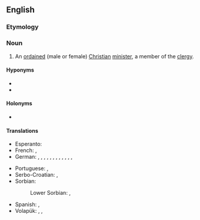 ==English==

===Etymology===
{{compound|en|clergy|person}}

===Noun===
{{en-noun|s|clergypeople}}

# An [[ordained]] (male or female) [[Christian]] [[minister]], a member of the [[clergy]].

====Hyponyms====
* {{l|en|clergyman}}
* {{l|en|clergywoman}}

====Holonyms====
* {{l|en|clergy}}

====Translations====
{{trans-top|ordained (male or female) Christian minister, male or female member of the clergy}}
* Esperanto: {{t|eo|pastro}}
* French: {{t+|fr|prêtre|m}}, {{t+|fr|prêtresse|f}}
* German: {{t+|de|Pfarrer|m}}, {{t+|de|Pfarrerin|f}}, {{t+|de|Pastor|m}}, {{t|de|Pastorin|f}}, {{t+|de|Kleriker|m}}, {{t|de|Klerikerin|f}}, {{t+|de|Geistlicher|m}}, {{t|de|Geistliche|f}}, {{t+|de|Seelsorger|m}}, {{t|de|Seelsorgerin|f}}, {{t|de|Seelenhirt|m}}, {{t|de|Seelenhirte|m}}, {{t|de|Seelenhirtin|f}}
{{trans-mid}}
* Portuguese: {{t+|pt|clérigo|m}}, {{t|pt|clériga|f}}
* Serbo-Croatian: {{t+|sh|duhovnik|m}}, {{t+|sh|duhovnica|f}}
* Sorbian:
*: Lower Sorbian: {{t|dsb|faraŕ|m}}, {{t|dsb|fararka|f}}
* Spanish: {{t+|es|clérigo|m}}, {{t|es|clériga|f}}
* Volapük: {{t+|vo|kultan}}, {{t+|vo|pädan}} {{qualifier|Catholic}}, {{t+|vo|pastan}} {{qualifier|Evangelical, Protestant}}
{{trans-bottom}}